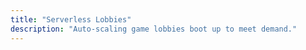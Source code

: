 ```yaml
---
title: "Serverless Lobbies"
description: "Auto-scaling game lobbies boot up to meet demand."
---
```


<CardGroup>
	<Card
		title="Rivet Game Guard"
		icon="shield-halved"
		iconType="duotone"
		href="/serverless-lobbies/concepts/game-guard"
	/>
	<Card
		title="Supported protocols"
		icon="plug"
		iconType="duotone"
		href="/serverless-lobbies/concepts/protocols"
	/>
	<Card
		title="Available regions"
		icon="globe"
		iconType="duotone"
		href="/serverless-lobbies/concepts/available-regions"
	/>
	<Card
		title="Available tiers"
		icon="server"
		iconType="duotone"
		href="/serverless-lobbies/concepts/available-tiers"
	/>
</CardGroup>
